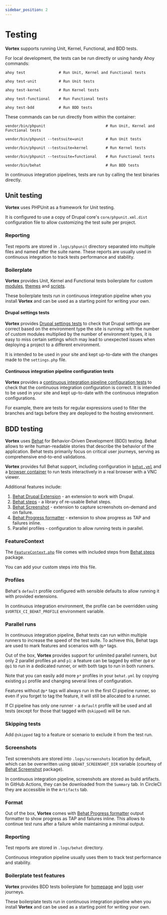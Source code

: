 ```yaml
---
sidebar_position: 2
---
```


# Testing

**Vortex** supports running Unit, Kernel, Functional, and BDD tests.

For local development, the tests can be run directly or using handy Ahoy
commands:


<Tabs>
  <TabItem value="ahoy" label="Ahoy" default>

```shell
ahoy test               # Run Unit, Kernel and Functional tests

ahoy test-unit          # Run Unit tests

ahoy test-kernel        # Run Kernel tests

ahoy test-functional    # Run Functional tests

ahoy test-bdd           # Run BDD tests
```

  </TabItem>
  <TabItem value="direct" label="Direct">

These commands can be run directly from within the container:

```shell
vendor/bin/phpunit                           # Run Unit, Kernel and Functional tests

vendor/bin/phpunit --testsuite=unit          # Run Unit tests

vendor/bin/phpunit --testsuite=kernel        # Run Kernel tests

vendor/bin/phpunit --testsuite=functional    # Run Functional tests

vendor/bin/behat                             # Run BDD tests
```

  </TabItem>
</Tabs>

In continuous integration pipelines, tests are run by calling the test binaries
directly.

## Unit testing

**Vortex** uses PHPUnit as a framework for Unit testing.

It is configured to use a copy of Drupal core's `core/phpunit.xml.dist`
configuration file to allow customizing the test suite per project.

### Reporting

Test reports are stored in `.logs/phpunit` directory
separated into multiple files and named after the suite name.
These reports are usually used in continuous integration to track tests performance and stability.

### Boilerplate

**Vortex** provides Unit, Kernel and Functional tests boilerplate for custom [modules](https://github.com/drevops/vortex/blob/develop/web/modules/custom/ys_base/tests/src),
[themes](https://github.com/drevops/vortex/blob/develop/web/themes/custom/your_site_theme/tests/src) and
[scripts](https://github.com/drevops/vortex/blob/develop/tests/phpunit).

These boilerplate tests run in continuous integration pipeline when you install
**Vortex** and can be used as a starting point for writing your own.

#### Drupal settings tests

**Vortex** provides [Drupal settings tests](https://github.com/drevops/vortex/blob/develop/tests/phpunit/Drupal/DrupalSettingsTest.php)
to check that Drupal settings are correct based on the environment type the site
is running: with the number of custom modules multiplied by the number of
environment types, it is easy to miss certain settings which may lead to
unexpected issues when deploying a project to a different environment.

It is intended to be used in your site and kept up-to-date with the
changes made to the `settings.php` file.

#### Continuous integration pipeline configuration tests

**Vortex** provides a [continuous integration pipeline configuration tests](https://github.com/drevops/vortex/blob/develop/tests/phpunit/CircleCiConfigTest.php)
to check that the continuous integration configuration is correct. It is
intended to be used in your site and kept up-to-date with the continuous
integration configurations.

For example, there are tests for regular expressions used to filter the branches
and tags before they are deployed to the hosting environment.

## BDD testing

**Vortex** uses [Behat](https://behat.org) for Behavior-Driven Development (BDD)
testing. Behat allows to write human-readable stories that describe the behavior
of the application. Behat tests primarily focus on critical user journeys,
serving as comprehensive end-to-end validations.

**Vortex** provides full Behat support, including configuration in [`behat.yml`](https://github.com/drevops/vortex/blob/develop/behat.yml)
and a [browser container](https://github.com/drevops/vortex/blob/develop/docker-compose.yml) to run tests interactively in a real browser with
a VNC viewer.

Additional features include:

1. [Behat Drupal Extension](https://github.com/drupalprojects/drupalextension) - an extension to work with Drupal.
2. [Behat steps](https://github.com/drevops/behat-steps) - a library of re-usable Behat steps.
3. [Behat Screenshot](https://github.com/drevops/behat-screenshot) - extension to capture screenshots on-demand and on failure.
4. [Behat Progress formatter](https://github.com/drevops/behat-format-progress-fail) - extension to show progress as TAP and failures inline.
5. Parallel profiles - configuration to allow running tests in parallel.

### FeatureContext

The [`FeatureContext.php`](https://github.com/drevops/vortex/blob/develop/tests/behat/bootstrap/FeatureContext.php) file comes with
included steps from [Behat steps](https://github.com/drevops/behat-steps) package.

You can add your custom steps into this file.

### Profiles

Behat's `default` profile configured with sensible defaults to allow running it
with provided extensions.

In continuous integration environment, the profile can be overridden using \
`$VORTEX_CI_BEHAT_PROFILE` environment variable.

### Parallel runs

In continuous integration pipeline, Behat tests can run within multiple runners
to increase the speed of the test suite. To achieve this, Behat tags are used to
mark features and scenarios with `@p*` tags.

Out of the box, **Vortex** provides support for unlimited parallel
runners, but only 2 parallel profiles `p0` and `p1`: a feature can be tagged by
either `@p0` or `@p1` to run in a dedicated runner, or with both tags to run in
both runners.

Note that you can easily add more `p*` profiles in your `behat.yml` by copying
existing `p1` profile and changing several lines of configuration.

Features without `@p*` tags will always run in the first CI pipeline runner, so
even if you forget to tag the feature, it will still be allocated to a runner.

If CI pipeline has only one runner - a `default` profile will be used and all tests
(except for those that tagged with `@skipped`) will be run.

### Skipping tests

Add `@skipped` tag to a feature or scenario to exclude it from the test run.

### Screenshots

Test screenshots are stored into `.logs/screenshots` location by default,
which can be overwritten using `$BEHAT_SCREENSHOT_DIR` variable (courtesy of
[Behat Screenshot](https://github.com/drevops/behat-screenshot) package).

In continuous integration pipeline, screenshots are stored as build artifacts.
In GitHub Actions, they can be downloaded from the `Summary` tab.
In CircleCI they are accessible in the `Artifacts` tab.

### Format

Out of the box, **Vortex** comes with [Behat Progress formatter](https://github.com/drevops/behat-format-progress-fail)
output formatter to show progress as TAP and failures inline. This allows to
continue test runs after a failure while maintaining a minimal output.

### Reporting

Test reports are stored in `.logs/behat` directory.

Continuous integration pipeline usually uses them to track test performance and
stability.

### Boilerplate test features

**Vortex** provides BDD tests boilerplate for [homepage](https://github.com/drevops/vortex/blob/develop/tests/behat/features/homepage.feature)
and [login](https://github.com/drevops/vortex/blob/develop/tests/behat/features/login.feature)
user journeys.

These boilerplate tests run in continuous integration pipeline when you install
**Vortex** and can be used as a starting point for writing your own.

